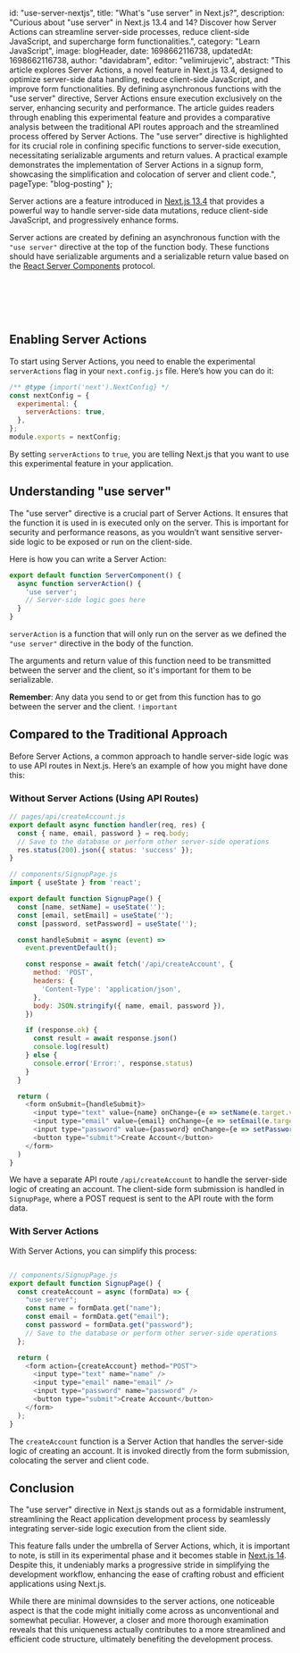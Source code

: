 
  id: "use-server-nextjs",
  title:
    "What's \"use server\" in Next.js?",
  description:
    "Curious about \"use server\" in Next.js 13.4 and 14? Discover how Server Actions can streamline server-side processes, reduce client-side JavaScript, and supercharge form functionalities.",
  category: "Learn JavaScript",
  image: blogHeader,
  date: 1698662116738,
  updatedAt: 1698662116738,
  author: "davidabram",
  editor: "velimirujevic",
  abstract:
    "This article explores Server Actions, a novel feature in Next.js 13.4, designed to optimize server-side data handling, reduce client-side JavaScript, and improve form functionalities. By defining asynchronous functions with the \"use server\" directive, Server Actions ensure execution exclusively on the server, enhancing security and performance. The article guides readers through enabling this experimental feature and provides a comparative analysis between the traditional API routes approach and the streamlined process offered by Server Actions. The \"use server\" directive is highlighted for its crucial role in confining specific functions to server-side execution, necessitating serializable arguments and return values. A practical example demonstrates the implementation of Server Actions in a signup form, showcasing the simplification and colocation of server and client code.",
  pageType: "blog-posting"
};

Server actions are a feature introduced in [Next.js 13.4](https://nextjs.org/blog/next-13-4) that provides a powerful way to handle server-side data mutations, reduce client-side JavaScript, and progressively enhance forms.

Server actions are created by defining an asynchronous function with the `"use server"` directive at the top of the function body. These functions should have serializable arguments and a serializable return value based on the [React Server Components](https://nextjs.org/docs/app/building-your-application/rendering/server-components) protocol.

<br />
<br />

<ContentTable tocData={props.toc} />

<br />
<br />


## Enabling Server Actions

To start using Server Actions, you need to enable the experimental `serverActions` flag in your `next.config.js` file. Here’s how you can do it:

```javascript
/** @type {import('next').NextConfig} */
const nextConfig = {
  experimental: {
    serverActions: true,
  },
};
module.exports = nextConfig;
```

By setting `serverActions` to `true`, you are telling Next.js that you want to use this experimental feature in your application.

## Understanding "use server"

The "use server" directive is a crucial part of Server Actions. It ensures that the function it is used in is executed only on the server. This is important for security and performance reasons, as you wouldn’t want sensitive server-side logic to be exposed or run on the client-side.

Here is how you can write a Server Action:

```javascript
export default function ServerComponent() {
  async function serverAction() {
    'use server';
    // Server-side logic goes here
  }
}
```

`serverAction` is a function that will only run on the server as we defined the `"use server"` directive in the body of the function. 

The arguments and return value of this function need to be transmitted between the server and the client, so it's important for them to be serializable.

**Remember**: Any data you send to or get from this function has to go between the server and the client. `!important`



## Compared to the Traditional Approach

Before Server Actions, a common approach to handle server-side logic was to use API routes in Next.js. Here’s an example of how you might have done this:

### Without Server Actions (Using API Routes)

```javascript
// pages/api/createAccount.js
export default async function handler(req, res) {
  const { name, email, password } = req.body;
  // Save to the database or perform other server-side operations
  res.status(200).json({ status: 'success' });
}

// components/SignupPage.js
import { useState } from 'react';

export default function SignupPage() {
  const [name, setName] = useState('');
  const [email, setEmail] = useState('');
  const [password, setPassword] = useState('');

  const handleSubmit = async (event) =>
    event.preventDefault();

    const response = await fetch('/api/createAccount', {
      method: 'POST',
      headers: {
        'Content-Type': 'application/json',
      },
      body: JSON.stringify({ name, email, password }),
    })

    if (response.ok) {
      const result = await response.json()
      console.log(result)
    } else {
      console.error('Error:', response.status)
    }
  }

  return (
    <form onSubmit={handleSubmit}>
      <input type="text" value={name} onChange={e => setName(e.target.value)} />
      <input type="email" value={email} onChange={e => setEmail(e.target.value)} />
      <input type="password" value={password} onChange={e => setPassword(e.target.value)} />
      <button type="submit">Create Account</button>
    </form>
  )
}
```

We have a separate API route `/api/createAccount` to handle the server-side logic of creating an account. The client-side form submission is handled in `SignupPage`, where a POST request is sent to the API route with the form data.

### With Server Actions

With Server Actions, you can simplify this process:

```javascript

// components/SignupPage.js
export default function SignupPage() {
  const createAccount = async (formData) => {
    "use server";
    const name = formData.get("name");
    const email = formData.get("email");
    const password = formData.get("password");
    // Save to the database or perform other server-side operations
  };

  return (
    <form action={createAccount} method="POST">
      <input type="text" name="name" />
      <input type="email" name="email" />
      <input type="password" name="password" />
      <button type="submit">Create Account</button>
    </form>
  );
}
```

The `createAccount` function is a Server Action that handles the server-side logic of creating an account. It is invoked directly from the form submission, colocating the server and client code.

## Conclusion

The "use server" directive in Next.js stands out as a formidable instrument, streamlining the React application development process by seamlessly integrating server-side logic execution from the client side. 

This feature falls under the umbrella of Server Actions, which, it is important to note, is still in its experimental phase and it becomes stable in [Next.js 14](https://nextjs.org/blog/next-14). Despite this, it undeniably marks a progressive stride in simplifying the development workflow, enhancing the ease of crafting robust and efficient applications using Next.js. 

While there are minimal downsides to the server actions, one noticeable aspect is that the code might initially come across as unconventional and somewhat peculiar. However, a closer and more thorough examination reveals that this uniqueness actually contributes to a more streamlined and efficient code structure, ultimately benefiting the development process.

